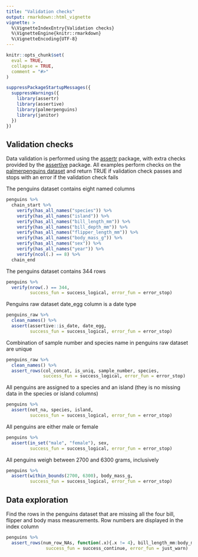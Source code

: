```yaml
---
title: "Validation checks"
output: rmarkdown::html_vignette
vignette: >
  %\VignetteIndexEntry{Validation checks}
  %\VignetteEngine{knitr::rmarkdown}
  %\VignetteEncoding{UTF-8}
---
```


```r
knitr::opts_chunk$set(
  eval = TRUE,
  collapse = TRUE,
  comment = "#>"
)
```

```r
suppressPackageStartupMessages({
  suppressWarnings({
    library(assertr)
    library(assertive)
    library(palmerpenguins)
    library(janitor)
  })
})
```

## Validation checks

Data validation is performed using the [assertr](https://cran.r-project.org/web/packages/assertr/vignettes/assertr.html) 
package, with extra checks provided by the [assertive](https://cran.r-project.org/web/packages/assertive/vignettes/checklists.html)
package. All examples perform checks on the [palmerpenguins dataset](https://allisonhorst.github.io/palmerpenguins/articles/intro.html) and return 
TRUE if validation check passes and stops with an error if the validation check fails

The penguins dataset contains eight named columns
```r
penguins %>% 
  chain_start %>%
    verify(has_all_names("species")) %>%
    verify(has_all_names("island")) %>%
    verify(has_all_names("bill_length_mm")) %>%
    verify(has_all_names("bill_depth_mm")) %>%
    verify(has_all_names("flipper_length_mm")) %>%
    verify(has_all_names("body_mass_g")) %>%
    verify(has_all_names("sex")) %>%
    verify(has_all_names("year")) %>%
    verify(ncol(.) == 8) %>%
  chain_end
```

The penguins dataset contains 344 rows
```r
penguins %>% 
  verify(nrow(.) == 344,
         success_fun = success_logical, error_fun = error_stop)
```

Penguins raw dataset date_egg column is a date type
```r
penguins_raw %>% 
  clean_names() %>% 
  assert(assertive::is_date, date_egg,
         success_fun = success_logical, error_fun = error_stop)
```

Combination of sample number and species name in penguins raw dataset are unique
```r
penguins_raw %>% 
  clean_names() %>%  
  assert_rows(col_concat, is_uniq, sample_number, species,
              success_fun = success_logical, error_fun = error_stop)
```

All penguins are assigned to a species and an island (they is no missing data in 
the species or island columns)
```r
penguins %>% 
  assert(not_na, species, island,  
         success_fun = success_logical, error_fun = error_stop)
```

All penguins are either male or female
```r
penguins %>% 
  assert(in_set("male", "female"), sex,
         success_fun = success_logical, error_fun = error_stop)
```

All penguins weigh between 2700 and 6300 grams, inclusively
```r
penguins %>% 
  assert(within_bounds(2700, 6300), body_mass_g,
         success_fun = success_logical, error_fun = error_stop)
```

## Data exploration

Find the rows in the penguins dataset that are missing all the four bill, flipper
and body mass measurements. Row numbers are displayed in the index column
```r
penguins %>% 
  assert_rows(num_row_NAs, function(.x){.x != 4}, bill_length_mm:body_mass_g,
               success_fun = success_continue, error_fun = just_warn)

```




